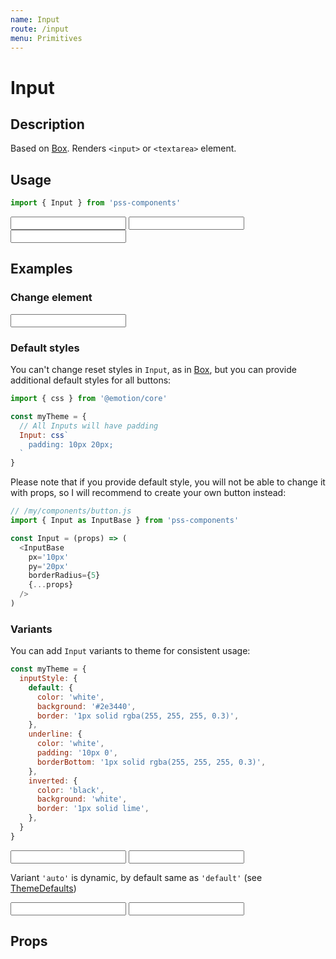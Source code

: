 ```yaml
---
name: Input
route: /input
menu: Primitives
---
```



# Input

## Description

Based on [Box](/box). Renders `<input>` or `<textarea>` element.


## Usage

```js
import { Input } from 'pss-components'
```

<Playground>
  <Input defaultValue='Input' />
  <Input defaultValue='Input' variant='auto' mt={1} />
  <Input defaultValue='Input' bg='red' mt={1} />
</Playground>

## Examples

### Change element

<Playground>
  <Input as='textarea' defaultValue='TextArea' variant='auto' rows={3} />
</Playground>

### Default styles

You can't change reset styles in `Input`, as in [Box](/box), but you can provide additional default styles for all buttons:

```js
import { css } from '@emotion/core'

const myTheme = {
  // All Inputs will have padding
  Input: css`
    padding: 10px 20px;
  `
}
```


Please note that if you provide default style, you will not be able to change it with props, so I will recommend to create your own button instead:

```js
// /my/components/button.js
import { Input as InputBase } from 'pss-components'

const Input = (props) => (
  <InputBase 
    px='10px'
    py='20px'
    borderRadius={5}
    {...props}
  />
)
``` 

### Variants

You can add `Input` variants to theme for consistent usage:

```js
const myTheme = {
  inputStyle: {
    default: {
      color: 'white',
      background: '#2e3440',
      border: '1px solid rgba(255, 255, 255, 0.3)',
    },
    underline: {
      color: 'white',
      padding: '10px 0',
      borderBottom: '1px solid rgba(255, 255, 255, 0.3)',
    },
    inverted: {
      color: 'black',
      background: 'white',
      border: '1px solid lime',
    },
  }
}
```

<Playground>
  <Input variant='default' defaultValue='Default' />
</Playground>

<Playground>
  <Input variant='underline' defaultValue='Underlined' />
</Playground>

Variant `'auto'` is dynamic, by default same as `'default'` (see [ThemeDefaults](/theme-defaults))

<Playground>
  <Input variant='auto' mb={1} defaultValue='Auto' />
  
  <ThemeDefaults inputStyle='inverted'>
    <Input variant='auto' defaultValue='Auto' />
  </ThemeDefaults>
</Playground>


## Props

<PropsTable of={Input} />
